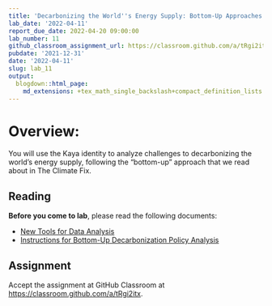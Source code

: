 ```yaml
---
title: 'Decarbonizing the World''s Energy Supply: Bottom-Up Approaches'
lab_date: '2022-04-11'
report_due_date: 2022-04-20 09:00:00
lab_number: 11
github_classroom_assignment_url: https://classroom.github.com/a/tRgi2itx
pubdate: '2021-12-31'
date: '2022-04-11'
slug: lab_11
output:
  blogdown::html_page:
    md_extensions: +tex_math_single_backslash+compact_definition_lists
---
```

# Overview:

You will use the Kaya identity to analyze challenges to decarbonizing the world's energy supply, following the "bottom-up" approach that we read about in The Climate Fix.

## Reading

**Before you come to lab**, please read the following documents:

* [New Tools for Data Analysis](/lab_docs/lab_11_new_tools){target="_blank"}
* [Instructions for Bottom-Up Decarbonization Policy Analysis](/lab_docs/lab_11_instructions){target="_blank"}

## Assignment
Accept the assignment at GitHub Classroom at <https://classroom.github.com/a/tRgi2itx>.

